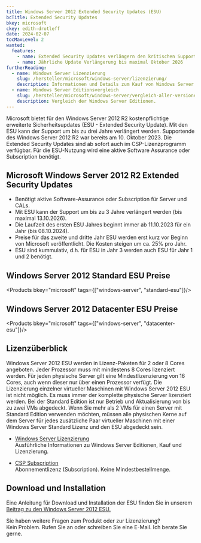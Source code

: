 ```yaml
---
title: Windows Server 2012 Extended Security Updates (ESU)
bcTitle: Extended Security Updates
bkey: microsoft
ckey: edith-drotleff
date: 2024-02-07
tocMaxLevel: 2
wanted:
  features:
    - name: Extended Security Updates verlängern den kritischen Support
    - name: Jährliche Update Verlängerung bis maximal Oktober 2026
furtherReading:
  - name: Windows Server Lizenzierung
    slug: /hersteller/microsoft/windows-server/lizenzierung/
    description: Informationen und Details zum Kauf von Windows Server Lizenzen.
  - name: Windows Server Editionsvergleich
    slug: /hersteller/microsoft/windows-server/vergleich-aller-versionen/
    description: Vergleich der Windows Server Editionen.
---
```




<Intro>

Microsoft bietet für den Windows Server 2012 R2 kostenpflichtige erweiterte Sicherheitsupdates (ESU - Extended Security Update). Mit den ESU kann der Support um bis zu drei Jahre verlängert werden.
Supportende des Windows Server 2012 R2 war bereits am 10. Oktober 2023.
Die Extended Security Updates sind ab sofort auch im CSP-Lizenzprogramm verfügbar. Für die ESU-Nutzung wird eine aktive Software Assurance oder Subscription benötigt.


</Intro>

<TOC />


## Microsoft Windows Server 2012 R2 Extended Security Updates

<ArrowList>

- Benötigt aktive Software-Assurance oder Subscription für Server und CALs.
- Mit ESU kann der Support um bis zu 3 Jahre verlängert werden (bis maximal 13.10.2026).
- Die Laufzeit des ersten ESU Jahres beginnt immer ab 11.10.2023 für ein Jahr (bis 08.10.2024).
- Preise für das zweite und dritte Jahr ESU werden erst kurz vor Beginn von Microsoft veröffentlicht. Die Kosten steigen um ca. 25% pro Jahr.
- ESU sind kummulativ, d.h. für ESU in Jahr 3 werden auch ESU für Jahr 1 und 2 benötigt.

</ArrowList>


## Windows Server 2012 Standard ESU Preise

<Products bkey="microsoft" tags={["windows-server", "standard-esu"]}/>

## Windows Server 2012 Datacenter ESU Preise

<Products bkey="microsoft" tags={["windows-server", "datacenter-esu"]}/>


## Lizenzüberblick

Windows Server 2012 ESU werden in Lizenz-Paketen für 2 oder 8 Cores angeboten. Jeder Prozessor muss mit mindestens 8 Cores lizenziert werden. Für jeden physische Server gilt eine Mindestlizenzierung von 16 Cores, auch wenn dieser nur über einen Prozessor verfügt.
Die Lizenzierung einzelner virtueller Maschinen mit Windows Server 2012 ESU ist nicht möglich. Es muss immer der komplette physische Server lizenziert werden.
Bei der Standard Edition ist nur Betrieb und Aktualisierung von bis zu zwei VMs abgedeckt. Wenn Sie mehr als 2 VMs für einen Server mit Standard Edition verwenden möchten, müssen alle physischen Kerne auf dem Server für jedes zusätzliche Paar virtueller Maschinen mit einer Windows Server Standard Lizenz und den ESU abgedeckt sein.


<ArrowList>

- [Windows Server Lizenzierung](/hersteller/microsoft/windows-server/lizenzierung/?ref=blog-mswin-2012-esu)<br />
  Ausführliche Informationen zu Windows Server Editionen, Kauf und Lizenzierung.

- [CSP Subscription](/hersteller/microsoft/csp/)<br />
  Abonnementlizenz (Subscription). Keine Mindestbestellmenge.

</ArrowList>

## Download und Installation

Eine Anleitung für Download und Installation der ESU finden Sie in unserem [Beitrag zu den Windows Server 2012 ESU.](/blog/microsoft-windows-server-2012-esu-csp/#so-erhalten-sie-die-extended-security-updates)


<GetInTouch theme="light">

Sie haben weitere Fragen zum Produkt oder zur Lizenzierung?<br />
Kein Problem. Rufen Sie an oder schreiben Sie eine E-Mail. Ich berate Sie gerne.

</GetInTouch>
